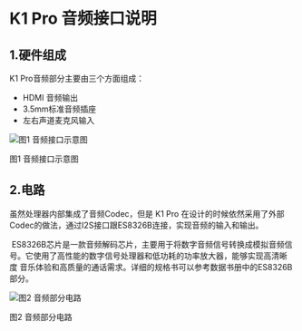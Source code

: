 # K1 Pro 音频接口说明
## 1.硬件组成
K1 Pro音频部分主要由三个方面组成：

- HDMI 音频输出
- 3.5mm标准音频插座
- 左右声道麦克风输入

![图1 音频接口示意图](/img/k1pro/hardware/k1_audio.png)
<div style={{textAlign: 'center'}}>图1 音频接口示意图</div>

## 2.电路

虽然处理器内部集成了音频Codec，但是 K1 Pro 在设计的时候依然采用了外部Codec的做法，通过I2S接口跟ES8326B连接，实现音频的输入和输出。

 ES8326B芯片是一款音频解码芯片，主要用于将数字音频信号转换成模拟音频信号。它使用了高性能的数字信号处理器和低功耗的功率放大器，能够实现高清晰度 音乐体验和高质量的通话需求。详细的规格书可以参考数据书册中的ES8326B部分。

![图2 音频部分电路](/img/k1pro/hardware/k1_audio_io.png)

<div style={{textAlign: 'center'}}>图2 音频部分电路</div>

